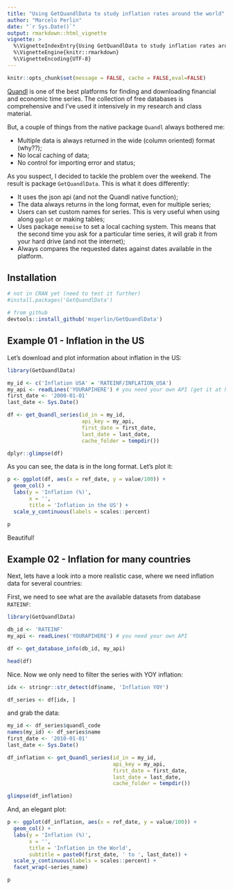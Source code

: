 ```yaml
---
title: "Using GetQuandlData to study inflation rates around the world"
author: "Marcelo Perlin"
date: "`r Sys.Date()`"
output: rmarkdown::html_vignette
vignette: >
  %\VignetteIndexEntry{Using GetQuandlData to study inflation rates around the world}
  %\VignetteEngine{knitr::rmarkdown}
  %\VignetteEncoding{UTF-8}
---
```

  
```r
knitr::opts_chunk$set(message = FALSE, cache = FALSE,eval=FALSE)
```

[Quandl](https://www.quandl.com/search) is one of the best platforms for finding and downloading financial and economic time series. The collection of free databases is comprehensive and I've used it intensively in my research and class material.

But, a couple of things from the native package `Quandl` always bothered me:

- Multiple data is always returned in the wide (column oriented) format (why??);
- No local caching of data;
- No control for importing error and status;

As you suspect, I decided to tackle the problem over the weekend. The result is package `GetQuandlData`. This is what it does differently:

- It uses the json api (and not the Quandl native function);
- The data always returns in the long format, even for multiple series;
- Users can set custom names for series. This is very useful when using along `ggplot` or making tables;
- Uses package `memoise` to set a local caching system. This means that the second time you ask for a particular time series, it will grab it from your hard drive (and not the internet);
- Always compares the requested dates against dates available in the platform.


## Installation

```r
# not in CRAN yet (need to test it further)
#install.packages('GetQuandlData')

# from github
devtools::install_github('msperlin/GetQuandlData')
```

## Example 01 - Inflation in the US

Let's download and plot information about inflation in the US:

```r
library(GetQuandlData)

my_id <- c('Inflation USA' = 'RATEINF/INFLATION_USA')
my_api <- readLines('YOURAPIHERE') # you need your own API (get it at https://www.quandl.com/sign-up-modal?defaultModal=showSignUp>)
first_date <- '2000-01-01'
last_date <- Sys.Date()

df <- get_Quandl_series(id_in = my_id, 
                        api_key = my_api, 
                        first_date = first_date,
                        last_date = last_date, 
                        cache_folder = tempdir())

dplyr::glimpse(df)
```

As you can see, the data is in the long format. Let's plot it:

```r
p <- ggplot(df, aes(x = ref_date, y = value/100)) + 
  geom_col() + 
  labs(y = 'Inflation (%)', 
       x = '',
       title = 'Inflation in the US') + 
  scale_y_continuous(labels = scales::percent)

p
```

Beautiful!


## Example 02 - Inflation for many countries

Next, lets have a look into a more realistic case, where we need inflation data for several countries:

First, we need to see what are the available datasets from database `RATEINF`:

```r
library(GetQuandlData)

db_id <- 'RATEINF'
my_api <- readLines('YOURAPIHERE') # you need your own API

df <- get_database_info(db_id, my_api)

head(df)
```

Nice. Now we only need to filter the series with YOY inflation:

```r
idx <- stringr::str_detect(df$name, 'Inflation YOY')

df_series <- df[idx, ]
```

and grab the data:

```r
my_id <- df_series$quandl_code
names(my_id) <- df_series$name
first_date <- '2010-01-01'
last_date <- Sys.Date()

df_inflation <- get_Quandl_series(id_in = my_id, 
                                  api_key = my_api,
                                  first_date = first_date,
                                  last_date = last_date,
                                  cache_folder = tempdir())

glimpse(df_inflation)
```

And, an elegant plot:

```r
p <- ggplot(df_inflation, aes(x = ref_date, y = value/100)) + 
  geom_col() + 
  labs(y = 'Inflation (%)', 
       x = '',
       title = 'Inflation in the World',
       subtitle = paste0(first_date, ' to ', last_date)) + 
  scale_y_continuous(labels = scales::percent) + 
  facet_wrap(~series_name)

p
```


